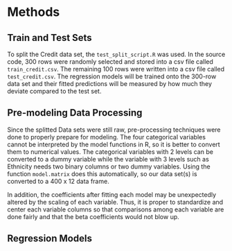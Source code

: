 # Methods

## Train and Test Sets
To split the Credit data set, the `test_split_script.R` was used. In the source code, 300 rows were randomly selected and stored into a csv file called `train_credit.csv`. The remaining 100 rows were written into a csv file called `test_credit.csv`.  The regression models will be trained onto the 300-row data set and their fitted predictions will be measured by how much they deviate compared to the test set.

## Pre-modeling Data Processing

Since the splitted Data sets were still raw, pre-processing techniques were done to properly prepare for modeling. The four categorical variables cannot be interpreted by the model functions in R, so it is better to convert them to numerical values.  The categorical variables with 2 levels can be converted to a dummy variable while the variable with 3 levels such as Ethnicity needs two binary columns or two dummy variables. Using the function `model.matrix` does this automatically, so our data set(s) is converted to a 400 x 12 data frame. 

In addition, the coefficients after fitting each model may be unexpectedly altered by the scaling of each variable. Thus, it is proper to standardize and center each variable columns so that comparisons among each variable are done fairly and that the beta coefficients would not blow up.

## Regression Models



